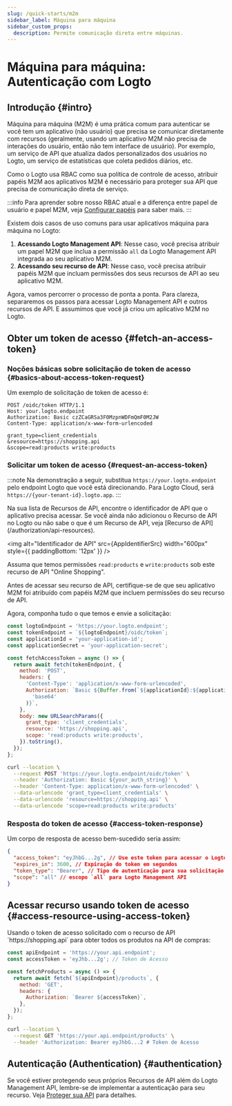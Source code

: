 ```yaml
---
slug: /quick-starts/m2m
sidebar_label: Máquina para máquina
sidebar_custom_props:
  description: Permite comunicação direta entre máquinas.
---
```





# Máquina para máquina: Autenticação com Logto

<AppNote type="Machine-to-machine" />

## Introdução \{#intro}

Máquina para máquina (M2M) é uma prática comum para autenticar se você tem um aplicativo (não usuário) que precisa se comunicar diretamente com recursos (geralmente, usando um aplicativo M2M não precisa de interações do usuário, então não tem interface de usuário). Por exemplo, um serviço de API que atualiza dados personalizados dos usuários no Logto, um serviço de estatísticas que coleta pedidos diários, etc.

Como o Logto usa RBAC como sua política de controle de acesso, atribuir papéis M2M aos aplicativos M2M é necessário para proteger sua API que precisa de comunicação direta de serviço.

:::info
Para aprender sobre nosso RBAC atual e a diferença entre papel de usuário e papel M2M, veja [Configurar papéis](/authorization/role-based-access-control/configure-roles) para saber mais.
:::

Existem dois casos de uso comuns para usar aplicativos máquina para máquina no Logto:

1. **Acessando Logto Management API**: Nesse caso, você precisa atribuir um papel M2M que inclua a permissão `all` da Logto Management API integrada ao seu aplicativo M2M.
2. **Acessando seu recurso de API**: Nesse caso, você precisa atribuir papéis M2M que incluam permissões dos seus recursos de API ao seu aplicativo M2M.

<M2mRoleAssignment />

Agora, vamos percorrer o processo de ponta a ponta. Para clareza, separaremos os passos para acessar Logto Management API e outros recursos de API. E assumimos que você já criou um aplicativo M2M no Logto.

## Obter um token de acesso \{#fetch-an-access-token}

### Noções básicas sobre solicitação de token de acesso \{#basics-about-access-token-request}

<BasicsAboutAccessTokenRequest />

Um exemplo de solicitação de token de acesso é:

```http
POST /oidc/token HTTP/1.1
Host: your.logto.endpoint
Authorization: Basic czZCaGRSa3F0MzpnWDFmQmF0M2JW
Content-Type: application/x-www-form-urlencoded

grant_type=client_credentials
&resource=https://shopping.api
&scope=read:products write:products
```

### Solicitar um token de acesso \{#request-an-access-token}

:::note
Na demonstração a seguir, substitua `https://your.logto.endpoint` pelo endpoint Logto que você está direcionando. Para Logto Cloud, será `https://{your-tenant-id}.logto.app`.
:::

<Tabs>

<TabItem value="Logto Management API" label="Para Logto Management API">
  <FetchAccessTokenForLogtoManagementApi />
</TabItem>

<TabItem value="API resource" label="Para seu recurso de API">
Na sua lista de Recursos de API, encontre o identificador de API que o aplicativo precisa acessar. Se você ainda não adicionou o Recurso de API no Logto ou não sabe o que é um Recurso de API, veja [Recurso de API](/authorization/api-resources).

<img
  alt="Identificador de API"
  src={AppIdentifierSrc}
  width="600px"
  style={{ paddingBottom: '12px' }}
/>

Assuma que temos permissões `read:products` e `write:products` sob este recurso de API "Online Shopping".

Antes de acessar seu recurso de API, certifique-se de que seu aplicativo M2M foi atribuído com papéis M2M que incluem permissões do seu recurso de API.

Agora, componha tudo o que temos e envie a solicitação:

<Tabs>

<TabItem value="Node.js" label="Node.js">

```js
const logtoEndpoint = 'https://your.logto.endpoint';
const tokenEndpoint = `${logtoEndpoint}/oidc/token`;
const applicationId = 'your-application-id';
const applicationSecret = 'your-application-secret';

const fetchAccessToken = async () => {
  return await fetch(tokenEndpoint, {
    method: 'POST',
    headers: {
      'Content-Type': 'application/x-www-form-urlencoded',
      Authorization: `Basic ${Buffer.from(`${applicationId}:${applicationSecret}`).toString(
        'base64'
      )}`,
    },
    body: new URLSearchParams({
      grant_type: 'client_credentials',
      resource: 'https://shopping.api',
      scope: 'read:products write:products',
    }).toString(),
  });
};
```

</TabItem>

<TabItem value="cURL" label="cURL">

```bash
curl --location \
  --request POST 'https://your.logto.endpoint/oidc/token' \
  --header 'Authorization: Basic ${your_auth_string}' \
  --header 'Content-Type: application/x-www-form-urlencoded' \
  --data-urlencode 'grant_type=client_credentials' \
  --data-urlencode 'resource=https://shopping.api' \
  --data-urlencode 'scope=read:products write:products'
```

</TabItem>

</Tabs>

</TabItem>
</Tabs>

### Resposta do token de acesso \{#access-token-response}

Um corpo de resposta de acesso bem-sucedido seria assim:

```json
{
  "access_token": "eyJhbG...2g", // Use este token para acessar o Logto Management API
  "expires_in": 3600, // Expiração do token em segundos
  "token_type": "Bearer", // Tipo de autenticação para sua solicitação ao usar o token de acesso
  "scope": "all" // escopo `all` para Logto Management API
}
```

<M2mAccessTokenSubNote />

## Acessar recurso usando token de acesso \{#access-resource-using-access-token}

<AccessTokenUsage />

<Tabs>

<TabItem value="Logto Management API" label="Interagir com Logto Management API">
  <AccessLogtoManagementApiUsingAccessToken />
</TabItem>

<TabItem value="Your API resource" label="Interagir com seu recurso de API">
Usando o token de acesso solicitado com o recurso de API `https://shopping.api` para obter todos os produtos na API de compras:

<Tabs>
<TabItem value="Node.js" label="Node.js">

```js
const apiEndpoint = 'https://your.api.endpoint';
const accessToken = 'eyJhb...2g'; // Token de Acesso

const fetchProducts = async () => {
  return await fetch(`${apiEndpoint}/products`, {
    method: 'GET',
    headers: {
      Authorization: `Bearer ${accessToken}`,
    },
  });
};
```

</TabItem>

<TabItem value="cURL" label="cURL">

```bash
curl --location \
  --request GET 'https://your.api.endpoint/products' \
  --header 'Authorization: Bearer eyJhbG...2 # Token de Acesso
```

</TabItem>
</Tabs>
</TabItem>
</Tabs>

## Autenticação (Authentication) \{#authentication}

Se você estiver protegendo seus próprios Recursos de API além do Logto Management API, lembre-se de implementar a autenticação para seu recurso. Veja [Proteger sua API](/authorization/api-resources/protect-your-api/#validate-authorization-tokens-for-api-requests) para detalhes.
